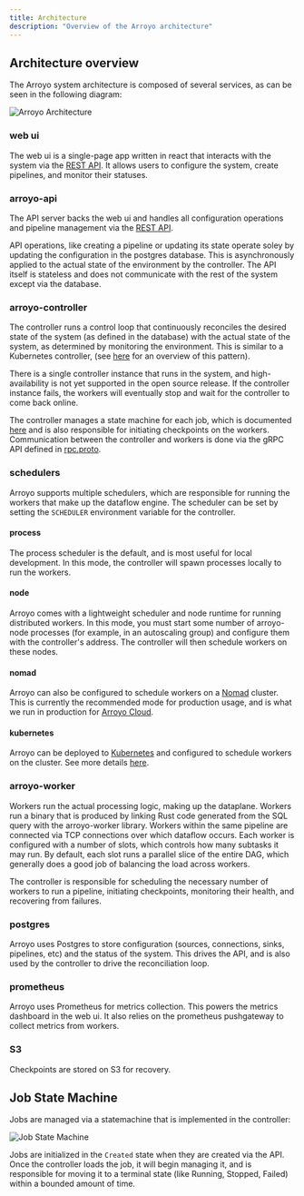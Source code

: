 ```yaml
---
title: Architecture
description: "Overview of the Arroyo architecture"
---
```


## Architecture overview

The Arroyo system architecture is composed of several services, as can be seen in the following diagram:

![Arroyo Architecture](/images/arroyo_arch.png)

### web ui

The web ui is a single-page app written in react that interacts with the system via the [REST API](api-reference/overview).
It allows users to configure the system, create pipelines, and monitor their statuses.

### arroyo-api

The API server backs the web ui and handles all configuration operations and pipeline management via the [REST API](api-reference/overview).

API operations, like creating a pipeline or updating its state operate soley by updating the configuration in
the postgres database. This is asynchronously applied to the actual state of the environment by the controller. The API
itself is stateless and does not communicate with the rest of the system except via the database.

### arroyo-controller

The controller runs a control loop that continuously reconciles the desired state of the system (as defined in the database)
with the actual state of the system, as determined by monitoring the environment. This is similar to a Kubernetes
controller, (see [here](https://kubernetes.io/docs/concepts/architecture/controller/) for an overview of this pattern).

There is a single controller instance that runs in the system, and high-availability is not yet supported in the open
source release. If the controller instance fails, the workers will eventually stop and wait for the controller to come
back online.

The controller manages a state machine for each job, which is documented [here](#state-machine) and is also responsible
for initiating checkpoints on the workers. Communication between the controller and workers is done via the gRPC API
defined in [rpc.proto](https://github.com/ArroyoSystems/arroyo/blob/master/arroyo-rpc/proto/rpc.proto).

### schedulers

Arroyo supports multiple schedulers, which are responsible for running the workers that make up the dataflow engine.
The scheduler can be set by setting the `SCHEDULER` environment variable for the controller.

#### process

The process scheduler is the default, and is most useful for local development. In this mode, the controller will spawn
processes locally to run the workers.

#### node

Arroyo comes with a lightweight scheduler and node runtime for running distributed workers. In this mode, you must start
some number of arroyo-node processes (for example, in an autoscaling group) and configure them with the controller's
address. The controller will then schedule workers on these nodes.

#### nomad

Arroyo can also be configured to schedule workers on a [Nomad](https://www.nomadproject.io/) cluster. This is currently
the recommended mode for production usage, and is what we run in production for [Arroyo Cloud](https://arroyo.dev/).

#### kubernetes

Arroyo can be deployed to [Kubernetes](https://kubernetes.io/) and configured to schedule workers on the cluster.
See more details [here](/deployment/kubernetes).

### arroyo-worker

Workers run the actual processing logic, making up the dataplane. Workers run a binary that is produced by linking
Rust code generated from the SQL query with the arroyo-worker library. Workers within the same pipeline are connected
via TCP connections over which dataflow occurs. Each worker is configured with a number of slots, which controls how
many subtasks it may run. By default, each slot runs a parallel slice of the entire DAG, which generally does a good
job of balancing the load across workers.

The controller is responsible for scheduling the necessary number of workers to run a pipeline, initiating checkpoints,
monitoring their health, and recovering from failures.

### postgres

Arroyo uses Postgres to store configuration (sources, connections, sinks, pipelines, etc) and the status of the system.
This drives the API, and is also used by the controller to drive the reconciliation loop.

### prometheus

Arroyo uses Prometheus for metrics collection. This powers the metrics dashboard in the web ui. It also relies on the
prometheus pushgateway to collect metrics from workers.

### S3

Checkpoints are stored on S3 for recovery.

## Job State Machine

Jobs are managed via a statemachine that is implemented in the controller:

![Job State Machine](/images/diagrams/state_machine.d2.svg)

Jobs are initialized in the `Created` state when they are created via the API. Once the controller loads the job, it
will begin managing it, and is responsible for moving it to a terminal state (like Running, Stopped, Failed) within a
bounded amount of time.
